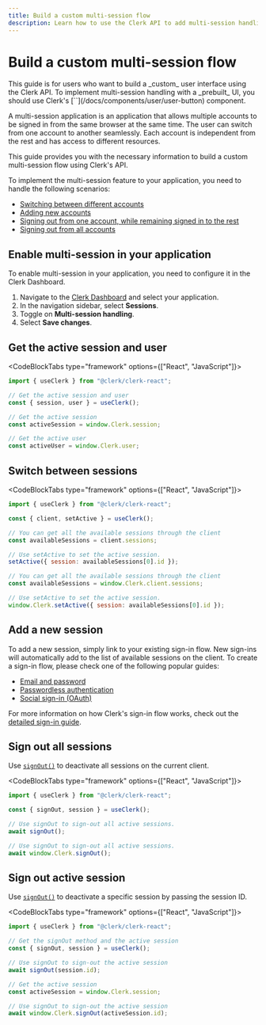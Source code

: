 ```yaml
---
title: Build a custom multi-session flow
description: Learn how to use the Clerk API to add multi-session handling to your application.
---
```


# Build a custom multi-session flow

<Callout type="warning">
  This guide is for users who want to build a _custom_ user interface using the Clerk API. To implement multi-session handling with a _prebuilt_ UI, you should use Clerk's [`<UserButton />`](/docs/components/user/user-button) component.
</Callout>

A multi-session application is an application that allows multiple accounts to be signed in from the same browser at the same time. The user can switch from one account to another seamlessly. Each account is independent from the rest and has access to different resources.

This guide provides you with the necessary information to build a custom multi-session flow using Clerk's API.

To implement the multi-session feature to your application, you need to handle the following scenarios:

- [Switching between different accounts](#switch-between-sessions)
- [Adding new accounts](#add-a-new-session)
- [Signing out from one account, while remaining signed in to the rest](#sign-out-active-session)
- [Signing out from all accounts](#sign-out-all-sessions)

## Enable multi-session in your application

To enable multi-session in your application, you need to configure it in the Clerk Dashboard.

1. Navigate to the [Clerk Dashboard](https://dashboard.clerk.com/last-active?path=sessions) and select your application.
1. In the navigation sidebar, select **Sessions**.
1. Toggle on **Multi-session handling**.
1. Select **Save changes**.

## Get the active session and user

<CodeBlockTabs type="framework" options={["React", "JavaScript"]}>
  ```jsx {{ prettier: false }}
  import { useClerk } from "@clerk/clerk-react";

  // Get the active session and user
  const { session, user } = useClerk();
  ```

  ```js {{ prettier: false }}
  // Get the active session
  const activeSession = window.Clerk.session;

  // Get the active user
  const activeUser = window.Clerk.user;
  ```
</CodeBlockTabs>

## Switch between sessions

<CodeBlockTabs type="framework" options={["React", "JavaScript"]}>
  ```jsx {{ prettier: false }}
  import { useClerk } from "@clerk/clerk-react";

  const { client, setActive } = useClerk();

  // You can get all the available sessions through the client
  const availableSessions = client.sessions;

  // Use setActive to set the active session.
  setActive({ session: availableSessions[0].id });
  ```

  ```js {{ prettier: false }}
  // You can get all the available sessions through the client
  const availableSessions = window.Clerk.client.sessions;

  // Use setActive to set the active session.
  window.Clerk.setActive({ session: availableSessions[0].id });
  ```
</CodeBlockTabs>

## Add a new session

To add a new session, simply link to your existing sign-in flow. New sign-ins will automatically add to the list of available sessions on the client. To create a sign-in flow, please check one of the following popular guides:

- [Email and password](/docs/custom-flows/email-password)
- [Passwordless authentication](/docs/custom-flows/email-sms-otp)
- [Social sign-in (OAuth)](/docs/authentication/social-connections/oauth)

For more information on how Clerk's sign-in flow works, check out the [detailed sign-in guide](/docs/custom-flows/overview#sign-in-flow).

## Sign out all sessions

Use [`signOut()`](/docs/references/javascript/clerk/clerk#sign-out) to deactivate all sessions on the current client.

<CodeBlockTabs type="framework" options={["React", "JavaScript"]}>
  ```jsx {{ prettier: false }}
  import { useClerk } from "@clerk/clerk-react";

  const { signOut, session } = useClerk();

  // Use signOut to sign-out all active sessions.
  await signOut();
  ```

  ```js {{ prettier: false }}
  // Use signOut to sign-out all active sessions.
  await window.Clerk.signOut();
  ```
</CodeBlockTabs>

## Sign out active session

Use [`signOut()`](/docs/references/javascript/clerk/clerk#sign-out) to deactivate a specific session by passing the session ID.

<CodeBlockTabs type="framework" options={["React", "JavaScript"]}>
  ```jsx {{ prettier: false }}
  import { useClerk } from "@clerk/clerk-react";

  // Get the signOut method and the active session
  const { signOut, session } = useClerk();

  // Use signOut to sign-out the active session
  await signOut(session.id);
  ```

  ```js {{ prettier: false }}
  // Get the active session
  const activeSession = window.Clerk.session;

  // Use signOut to sign-out the active session
  await window.Clerk.signOut(activeSession.id);
  ```
</CodeBlockTabs>
